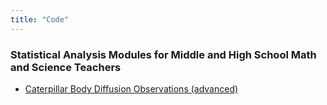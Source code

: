 ```yaml
---
title: "Code"
---
```


### Statistical Analysis Modules for Middle and High School Math and Science Teachers
* [Caterpillar Body Diffusion Observations (advanced)](../portfolio/r/divEcoCode/caterpillarAdvanced.html)


